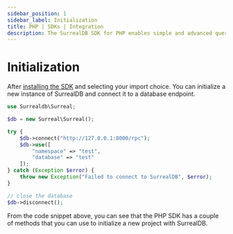 ```yaml
---
sidebar_position: 1
sidebar_label: Initialization 
title: PHP | SDKs | Integration
description: The SurrealDB SDK for PHP enables simple and advanced querying of a remote or embedded database.
---
```


# Initialization

After [installing the SDK](/docs/sdk/php/setup) and selecting your import choice.
You can initialize a new instance of SurrealDB and connect it to a database endpoint.


```php title="Initialization"
use Surrealdb\Surreal;

$db = new Surreal\Surreal();

try {
    $db->connect("http://127.0.0.1:8000/rpc");
    $db->use([
        "namespace" => "test",
        "database" => "test"
    ]);
} catch (Exception $error) {
    throw new Exception("Failed to connect to SurrealDB", $error);
}

// close the database
$db->disconnect();
```

From the code snippet above, you can see that the PHP SDK has a couple of methods that you can use to initialize a new project with SurrealDB.